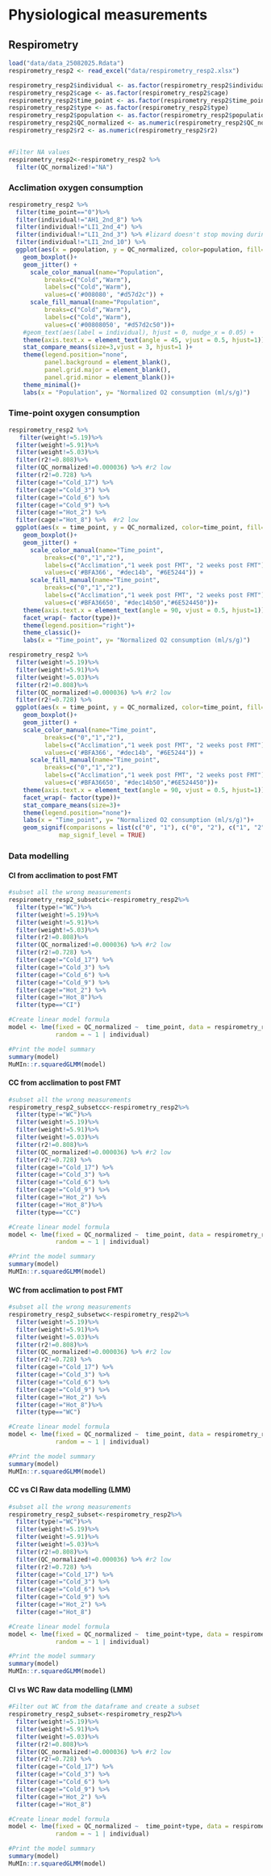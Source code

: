 # Physiological measurements

## Respirometry

```r
load("data/data_25082025.Rdata")
respirometry_resp2 <- read_excel("data/respirometry_resp2.xlsx")
```

```r
respirometry_resp2$individual <- as.factor(respirometry_resp2$individual)
respirometry_resp2$cage <- as.factor(respirometry_resp2$cage)
respirometry_resp2$time_point <- as.factor(respirometry_resp2$time_point)
respirometry_resp2$type <- as.factor(respirometry_resp2$type)
respirometry_resp2$population <- as.factor(respirometry_resp2$population)
respirometry_resp2$QC_normalized <- as.numeric(respirometry_resp2$QC_normalized)
respirometry_resp2$r2 <- as.numeric(respirometry_resp2$r2)


#Filter NA values
respirometry_resp2<-respirometry_resp2 %>%
  filter(QC_normalized!="NA")
```

### Acclimation oxygen consumption

```r
respirometry_resp2 %>%
  filter(time_point=="0")%>%
  filter(individual!="AH1_2nd_8") %>%
  filter(individual!="LI1_2nd_4") %>%
  filter(individual!="LI1_2nd_3") %>% #lizard doesn't stop moving during the whole measurement, increasing the value and making it and outlier
  filter(individual!="LI1_2nd_10") %>%
  ggplot(aes(x = population, y = QC_normalized, color=population, fill=population, alpha=0.2)) +
    geom_boxplot()+
    geom_jitter() +
      scale_color_manual(name="Population",
          breaks=c("Cold","Warm"),
          labels=c("Cold","Warm"),
          values=c('#008080', "#d57d2c")) +
      scale_fill_manual(name="Population",
          breaks=c("Cold","Warm"),
          labels=c("Cold","Warm"),
          values=c('#00808050', "#d57d2c50"))+
    #geom_text(aes(label = individual), hjust = 0, nudge_x = 0.05) +
    theme(axis.text.x = element_text(angle = 45, vjust = 0.5, hjust=1))+
    stat_compare_means(size=3,vjust = 3, hjust=1 )+
    theme(legend.position="none",
          panel.background = element_blank(),
          panel.grid.major = element_blank(),
          panel.grid.minor = element_blank())+
    theme_minimal()+
    labs(x = "Population", y= "Normalized O2 consumption (ml/s/g)")
```

### Time-point oxygen consumption

```r
respirometry_resp2 %>%
   filter(weight!=5.19)%>%
  filter(weight!=5.91)%>%
  filter(weight!=5.03)%>%
  filter(r2!=0.808)%>%
  filter(QC_normalized!=0.000036) %>% #r2 low
  filter(r2!=0.728) %>%
  filter(cage!="Cold_17") %>%
  filter(cage!="Cold_3") %>%
  filter(cage!="Cold_6") %>%
  filter(cage!="Cold_9") %>%
  filter(cage!="Hot_2") %>%
  filter(cage!="Hot_8") %>%  #r2 low
  ggplot(aes(x = time_point, y = QC_normalized, color=time_point, fill=time_point, alpha=0.2)) +
    geom_boxplot()+
    geom_jitter() +
      scale_color_manual(name="Time_point",
          breaks=c("0","1","2"),
          labels=c("Acclimation","1 week post FMT", "2 weeks post FMT"),
          values=c('#BFA366', "#dec14b", "#6E5244")) +
      scale_fill_manual(name="Time_point",
          breaks=c("0","1","2"),
          labels=c("Acclimation","1 week post FMT", "2 weeks post FMT"),
          values=c('#BFA36650', "#dec14b50","#6E524450"))+
    theme(axis.text.x = element_text(angle = 90, vjust = 0.5, hjust=1))+
    facet_wrap(~ factor(type))+
    theme(legend.position="right")+
    theme_classic()+
    labs(x = "Time_point", y= "Normalized O2 consumption (ml/s/g)")
```

```r
respirometry_resp2 %>%
  filter(weight!=5.19)%>%
  filter(weight!=5.91)%>%
  filter(weight!=5.03)%>%
  filter(r2!=0.808)%>%
  filter(QC_normalized!=0.000036) %>% #r2 low
  filter(r2!=0.728) %>%
  ggplot(aes(x = time_point, y = QC_normalized, color=time_point, fill=time_point, alpha=0.2)) +
    geom_boxplot()+
    geom_jitter() +
    scale_color_manual(name="Time_point",
          breaks=c("0","1","2"),
          labels=c("Acclimation","1 week post FMT", "2 weeks post FMT"),
          values=c('#BFA366', "#dec14b", "#6E5244")) +
      scale_fill_manual(name="Time_point",
          breaks=c("0","1","2"),
          labels=c("Acclimation","1 week post FMT", "2 weeks post FMT"),
          values=c('#BFA36650', "#dec14b50","#6E524450"))+
    theme(axis.text.x = element_text(angle = 90, vjust = 0.5, hjust=1))+
    facet_wrap(~ factor(type))+
    stat_compare_means(size=3)+
    theme(legend.position="none")+
    labs(x = "Time_point", y= "Normalized O2 consumption (ml/s/g)")+
    geom_signif(comparisons = list(c("0", "1"), c("0", "2"), c("1", "2")),
              map_signif_level = TRUE)
```

### Data modelling 

#### CI from acclimation to post FMT

```r
#subset all the wrong measurements
respirometry_resp2_subsetci<-respirometry_resp2%>%
  filter(type!="WC")%>%
  filter(weight!=5.19)%>%
  filter(weight!=5.91)%>%
  filter(weight!=5.03)%>%
  filter(r2!=0.808)%>%
  filter(QC_normalized!=0.000036) %>% #r2 low
  filter(r2!=0.728) %>%
  filter(cage!="Cold_17") %>%
  filter(cage!="Cold_3") %>%
  filter(cage!="Cold_6") %>%
  filter(cage!="Cold_9") %>%
  filter(cage!="Hot_2") %>%
  filter(cage!="Hot_8")%>%
  filter(type=="CI")

#Create linear model formula
model <- lme(fixed = QC_normalized ~  time_point, data = respirometry_resp2_subsetci,
             random = ~ 1 | individual)

#Print the model summary
summary(model)
MuMIn::r.squaredGLMM(model)
```

#### CC from acclimation to post FMT

```r
#subset all the wrong measurements
respirometry_resp2_subsetcc<-respirometry_resp2%>%
  filter(type!="WC")%>%
  filter(weight!=5.19)%>%
  filter(weight!=5.91)%>%
  filter(weight!=5.03)%>%
  filter(r2!=0.808)%>%
  filter(QC_normalized!=0.000036) %>% #r2 low
  filter(r2!=0.728) %>%
  filter(cage!="Cold_17") %>%
  filter(cage!="Cold_3") %>%
  filter(cage!="Cold_6") %>%
  filter(cage!="Cold_9") %>%
  filter(cage!="Hot_2") %>%
  filter(cage!="Hot_8")%>%
  filter(type=="CC")

#Create linear model formula
model <- lme(fixed = QC_normalized ~  time_point, data = respirometry_resp2_subsetcc,
             random = ~ 1 | individual)

#Print the model summary
summary(model)
MuMIn::r.squaredGLMM(model)
```


#### WC from acclimation to post FMT

```r
#subset all the wrong measurements
respirometry_resp2_subsetwc<-respirometry_resp2%>%
  filter(weight!=5.19)%>%
  filter(weight!=5.91)%>%
  filter(weight!=5.03)%>%
  filter(r2!=0.808)%>%
  filter(QC_normalized!=0.000036) %>% #r2 low
  filter(r2!=0.728) %>%
  filter(cage!="Cold_17") %>%
  filter(cage!="Cold_3") %>%
  filter(cage!="Cold_6") %>%
  filter(cage!="Cold_9") %>%
  filter(cage!="Hot_2") %>%
  filter(cage!="Hot_8")%>%
  filter(type=="WC")

#Create linear model formula
model <- lme(fixed = QC_normalized ~  time_point, data = respirometry_resp2_subsetwc,
             random = ~ 1 | individual)

#Print the model summary
summary(model)
MuMIn::r.squaredGLMM(model)
```



#### CC vs CI Raw data modelling (LMM)

```r
#subset all the wrong measurements
respirometry_resp2_subset<-respirometry_resp2%>%
  filter(type!="WC")%>%
  filter(weight!=5.19)%>%
  filter(weight!=5.91)%>%
  filter(weight!=5.03)%>%
  filter(r2!=0.808)%>%
  filter(QC_normalized!=0.000036) %>% #r2 low
  filter(r2!=0.728) %>%
  filter(cage!="Cold_17") %>%
  filter(cage!="Cold_3") %>%
  filter(cage!="Cold_6") %>%
  filter(cage!="Cold_9") %>%
  filter(cage!="Hot_2") %>%
  filter(cage!="Hot_8")

#Create linear model formula
model <- lme(fixed = QC_normalized ~  time_point+type, data = respirometry_resp2_subset,
             random = ~ 1 | individual)

#Print the model summary
summary(model)
MuMIn::r.squaredGLMM(model)
```


#### CI vs WC Raw data modelling (LMM)

```r
#Filter out WC from the dataframe and create a subset
respirometry_resp2_subset<-respirometry_resp2%>%
  filter(weight!=5.19)%>%
  filter(weight!=5.91)%>%
  filter(weight!=5.03)%>%
  filter(r2!=0.808)%>%
  filter(QC_normalized!=0.000036) %>% #r2 low
  filter(r2!=0.728) %>%
  filter(cage!="Cold_17") %>%
  filter(cage!="Cold_3") %>%
  filter(cage!="Cold_6") %>%
  filter(cage!="Cold_9") %>%
  filter(cage!="Hot_2") %>%
  filter(cage!="Hot_8")

#Create linear model formula
model <- lme(fixed = QC_normalized ~  time_point+type, data = respirometry_resp2_subset,
             random = ~ 1 | individual)

#Print the model summary
summary(model)
MuMIn::r.squaredGLMM(model)
```

